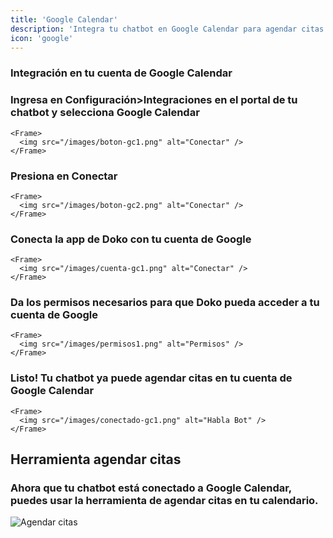 ```yaml
---
title: 'Google Calendar'
description: 'Integra tu chatbot en Google Calendar para agendar citas.'
icon: 'google'
---
```


### Integración en tu cuenta de Google Calendar

<Steps>
  <Step>
    <h3>Ingresa en Configuración>Integraciones en el portal de tu chatbot y selecciona Google Calendar </h3>

    <Frame>
      <img src="/images/boton-gc1.png" alt="Conectar" />
    </Frame>
  </Step>

  <Step>
    <h3>Presiona en Conectar</h3>

    <Frame>
      <img src="/images/boton-gc2.png" alt="Conectar" />
    </Frame>
  </Step>

  <Step>
    <h3>Conecta la app de Doko con tu cuenta de Google</h3>

    <Frame>
      <img src="/images/cuenta-gc1.png" alt="Conectar" />
    </Frame>
  </Step>

  <Step>
    <h3>Da los permisos necesarios para que Doko pueda acceder a tu cuenta de Google</h3>

    <Frame>
      <img src="/images/permisos1.png" alt="Permisos" />
    </Frame>
  </Step>

  <Step>
    <h3>Listo! Tu chatbot ya puede agendar citas en tu cuenta de Google Calendar </h3>

    <Frame>
      <img src="/images/conectado-gc1.png" alt="Habla Bot" />
    </Frame>
  </Step>
</Steps>

## Herramienta agendar citas

### Ahora que tu chatbot está conectado a Google Calendar, puedes usar la herramienta de agendar citas en tu calendario.

<Frame>
  <img src="/images/agendar-gc1.png" alt="Agendar citas" />
</Frame>